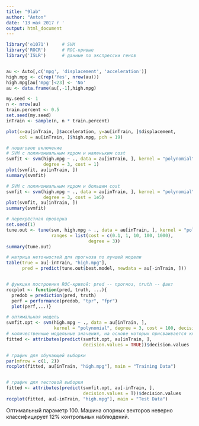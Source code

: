 ```yaml
---
title: "9lab"
author: "Anton"
date: '13 мая 2017 г '
output: html_document
---
```


```r
library('e1071')     # SVM
library('ROCR')      # ROC-кривые
library('ISLR')      # данные по экспрессии генов


au <- Auto[,c('mpg', 'displacement', 'acceleration')]
high.mpg <- c(rep('Yes', nrow(au)))
high.mpg[au['mpg']<23] <- 'No'
au <- data.frame(au[,-1],high.mpg)

my.seed <- 1
n <- nrow(au)
train.percent <- 0.5
set.seed(my.seed)
inTrain <- sample(n, n * train.percent)

plot(x=au[inTrain, ]$acceleration, y=au[inTrain, ]$displacement,
     col = au[inTrain, ]$high.mpg, pch = 19)

```


```r

# пошаговое включение
# SVM с полиномиальным ядром и маленьким cost
svmfit <- svm(high.mpg ~ ., data = au[inTrain, ], kernel = "polynomial", 
              degree = 3, cost = 1)
plot(svmfit, au[inTrain, ])
summary(svmfit)

# SVM с полиномиальным ядром и большим cost
svmfit <- svm(high.mpg ~ ., data = au[inTrain, ], kernel = "polynomial", 
              degree = 3, cost = 1e5)
plot(svmfit, au[inTrain, ])
summary(svmfit)

# перекрёстная проверка
set.seed(1)
tune.out <- tune(svm, high.mpg ~ ., data = au[inTrain, ], kernel = "polynomial", 
                 ranges = list(cost = c(0.1, 1, 10, 100, 1000),
                               degree = 3))
summary(tune.out)

# матрица неточностей для прогноза по лучшей модели
table(true = au[-inTrain, "high.mpg"], 
      pred = predict(tune.out$best.model, newdata = au[-inTrain, ]))


# функция построения ROC-кривой: pred -- прогноз, truth -- факт
rocplot <- function(pred, truth, ...){
  predob = prediction(pred, truth)
  perf = performance(predob, "tpr", "fpr")
  plot(perf,...)}

# оптимальная модель
svmfit.opt <- svm(high.mpg ~ ., data = au[inTrain, ], 
                  kernel = "polynomial", degree = 3, cost = 100, decision.values = T)
# количественные модельные значения, на основе которых присваивается класс
fitted <- attributes(predict(svmfit.opt, au[inTrain, ],
                             decision.values = TRUE))$decision.values

# график для обучающей выборки
par(mfrow = c(1, 2))
rocplot(fitted, au[inTrain, "high.mpg"], main = "Training Data")


# график для тестовой выборки
fitted <- attributes(predict(svmfit.opt, au[-inTrain, ], 
                             decision.values = T))$decision.values
rocplot(fitted, au[-inTrain, "high.mpg"], main = "Test Data")


```

Оптимальный параметр 100. Машина опорных векторов неверно классифицирует 12% контрольных наблюдений.
